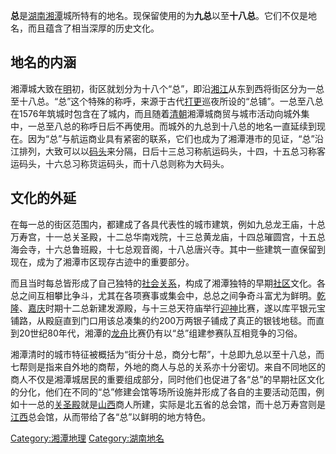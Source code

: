 {{noteTA
|T=zh-hans:总; zh-hant:總;
}}
'''总'''是[[湖南|湖南]][[湘潭|湘潭]]城所特有的地名。现保留使用的为'''九总'''以至'''十八总'''。它们不仅是地名，而且蕴含了相当深厚的历史文化。

==地名的内涵==
湘潭城大致在[[明朝|明]]初，街区就划分为十八个“总”，即沿[[湘江|湘江]]从东到西将街区分为一总至十八总。“总”这个特殊的称呼，来源于古代[[打更|打更]]巡夜所设的“总铺”。一总至八总在1576年筑城时包含在了城内，而且随着[[清朝|清朝]]湘潭城商贸与城市活动向城外集中，一总至八总的称呼日后不再使用。而城外的九总到十八总的地名一直延续到现在。因为“总”与航运商业具有紧密的联系，它们也成为了湘潭港市的见证，“总”沿江排列，大致可以以[[码头|码头]]来分隔，日后十三总习称航运码头，十四，十五总习称客运码头，十六总习称货运码头，而十八总则称为大码头。

==文化的外延==
在每一总的街区范围内，都建成了各具代表性的城市建筑，例如九总龙王庙，十总万寿宫，十一总关圣殿，十二总华南戏院，十三总黄龙庙，十四总璀圆宫，十五总海会寺，十六总鲁班殿，十七总观音阁，十八总唐兴寺。其中一些建筑一直保留到现在，成为了湘潭市区现存古迹中的重要部分。

而且当时每总皆形成了自己独特的[[社会关系|社会关系]]，构成了湘潭独特的早期[[社区|社区]]文化。各总之间互相攀比争斗，尤其在各项赛事或集会中，总总之间争奇斗富尤为鲜明。[[乾隆|乾隆]]、[[嘉庆|嘉庆]]时期十二总新建发源殿，与十三总天符庙举行[[迎神|迎神]]比赛，遂以库平银元宝铺路，从殿庭直到门口用该总凑集的约200万两银子铺成了真正的银钱地毯。而直到20世纪80年代，湘潭的[[龙舟|龙舟]]比赛仍有以“总”组建参赛队互相竞争的习俗。

湘潭清时的城市特征被概括为“街分十总，商分七帮”，十总即九总以至十八总，而七帮则是指来自外地的商帮，外地的商人与总的关系亦十分密切。来自不同地区的商人不仅是湘潭城居民的重要组成部分，同时他们也促进了各“总”的早期社区文化的分化，他们在不同的“总”修建会馆等场所设施并形成了各自的主要活动范围，例如十一总的[[湘潭关圣殿|关圣殿]]就是[[山西|山西]]商人所建，实际是北五省的总会馆，而十总万寿宫则是[[江西|江西]]总会馆，从而带给了各“总”以鲜明的地方特色。

[[Category:湘潭地理|Category:湘潭地理]]
[[Category:湖南地名|Category:湖南地名]]